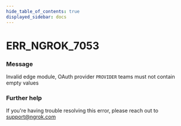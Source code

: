 ```yaml
---
hide_table_of_contents: true
displayed_sidebar: docs
---
```



# ERR_NGROK_7053

### Message

Invalid edge module, OAuth provider `PROVIDER` teams must not contain empty values

<ErrorDetails error="err_ngrok_7053" />

### Further help

If you're having trouble resolving this error, please reach out to [support@ngrok.com](mailto:support@ngrok.com?subject=Help%20with%20ERR_NGROK_7053)

